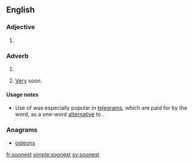 ==English==

===Adjective===
{{head|en|adjective superlative form}}

# {{en-superlative of|soon}}

===Adverb===
{{head|en|adverb superlative form}}

# {{en-superlative of|soon}}
# {{lb|en|informal}} [[very|Very]] soon.{{rfex|en}}

====Usage notes====
* {{sense|very soon}} Use of {{m|en||soonest}} was especially popular in [[telegram]]s, which are paid for by the word, as a one-word [[alternative]] to {{soplink|as|soon|as|possible}}.

===Anagrams===
* [[osteons#English|osteons]]

[[fr:soonest]]
[[simple:soonest]]
[[sv:soonest]]